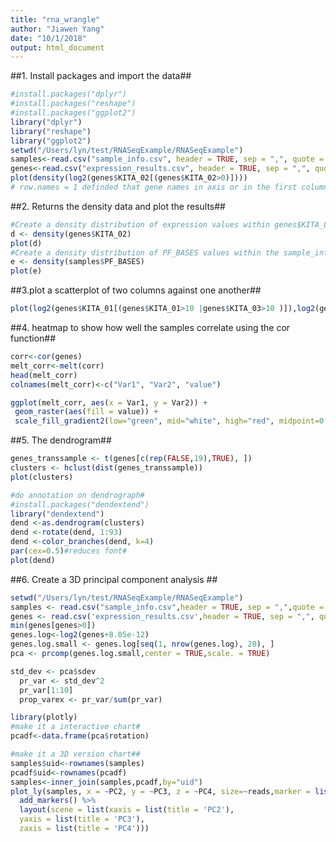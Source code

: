 ```yaml
---
title: "rna_wrangle"
author: "Jiawen Yang"
date: "10/1/2018"
output: html_document
---
```

##1. Install packages and import the data##
```r
#install.packages("dplyr")
#install.packages("reshape")
#install.packages("ggplot2")
library("dplyr")
library("reshape")
library("ggplot2")
setwd("/Users/lyn/test/RNASeqExample/RNASeqExample")
samples<-read.csv("sample_info.csv", header = TRUE, sep = ",", quote = "\"", dec = ".", fill = TRUE, row.names = 1)
genes<-read.csv("expression_results.csv", header = TRUE, sep = ",", quote = "\"", dec = ".", fill = TRUE, row.names = 1)
plot(density(log2(genes$KITA_02[(genes$KITA_02>0)])))
# row.names = 1 definded that gene names in axis or in the first column#
```

##2. Returns the density data and plot the results##
```r
#Create a density distribution of expression values within genes$KITA_02 on log scales#
d <- density(genes$KITA_02)
plot(d)
#Create a density distribution of PF_BASES values within the sample_info.csv file#
e <- density(samples$PF_BASES)
plot(e)
```

##3.plot a scatterplot of two columns against one another##
```r
plot(log2(genes$KITA_01[(genes$KITA_01>10 |genes$KITA_03>10 )]),log2(genes$KITA_03[(genes$KITA_01>10 |genes$KITA_03>10)]))

```

##4. heatmap to show how well the samples correlate using the cor function##
```r
corr<-cor(genes)
melt_corr<-melt(corr)
head(melt_corr)
colnames(melt_corr)<-c("Var1", "Var2", "value")

ggplot(melt_corr, aes(x = Var1, y = Var2)) +
 geom_raster(aes(fill = value)) +
 scale_fill_gradient2(low="green", mid="white", high="red", midpoint=0.5) + theme_classic()

```

##5. The dendrogram##
```r
genes_transsample <- t(genes[c(rep(FALSE,19),TRUE), ])
clusters <- hclust(dist(genes_transsample))
plot(clusters)

#do annotation on dendrograph#
#install.packages("dendextend")
library("dendextend")
dend <-as.dendrogram(clusters)
dend <-rotate(dend, 1:93)
dend <-color_branches(dend, k=4)
par(cex=0.5)#reduces font#
plot(dend)
```

##6. Create a 3D principal component analysis ##
```r
setwd("/Users/lyn/test/RNASeqExample/RNASeqExample")
samples <- read.csv("sample_info.csv",header = TRUE, sep = ",",quote = "\"" ,dec = ",", fill = TRUE, row.names = 1)
genes <- read.csv('expression_results.csv',header = TRUE, sep = ",", quote = "\"", dec = ".", fill = TRUE, row.names = 1)
min(genes[genes>0])
genes.log<-log2(genes+8.05e-12)
genes.log.small <- genes.log[seq(1, nrow(genes.log), 20), ]
pca <- prcomp(genes.log.small,center = TRUE,scale. = TRUE)
```
```r
std_dev <- pca$sdev
  pr_var <- std_dev^2
  pr_var[1:10]
  prop_varex <- pr_var/sum(pr_var)
```
```r
library(plotly)
#make it a interactive chart#
pcadf<-data.frame(pca$rotation)
```
```r
#make it a 3D version chart##
samples$uid<-rownames(samples)
pcadf$uid<-rownames(pcadf)
samples<-inner_join(samples,pcadf,by="uid")
plot_ly(samples, x = ~PC2, y = ~PC3, z = ~PC4, size=~reads,marker = list(symbol = 'circle', sizemode = 'diameter'), sizes = c(5, 25), color = ~Kit, colors = c('#BF382A', '#0C4B8E')) %>%
  add_markers() %>%
  layout(scene = list(xaxis = list(title = 'PC2'),
  yaxis = list(title = 'PC3'),
  zaxis = list(title = 'PC4')))
```



